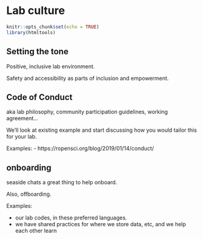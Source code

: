 # Lab culture {#lab-culture} 

```r
knitr::opts_chunk$set(echo = TRUE)
library(htmltools)
```

## Setting the tone 

Positive, inclusive lab environment.

Safety and accessibility as parts of inclusion and empowerment.

## Code of Conduct

aka lab philosophy, community participation guidelines, working agreement...

We'll look at existing example and start discussing how you would tailor this for your lab. 

Examples: 
- https://ropensci.org/blog/2019/01/14/conduct/


## onboarding

seaside chats a great thing to help onboard.  


Also, offboarding.

Examples: 

- our lab codes, in these preferred languages. 
- we have shared practices for where we store data, etc, and we help each other learn 


